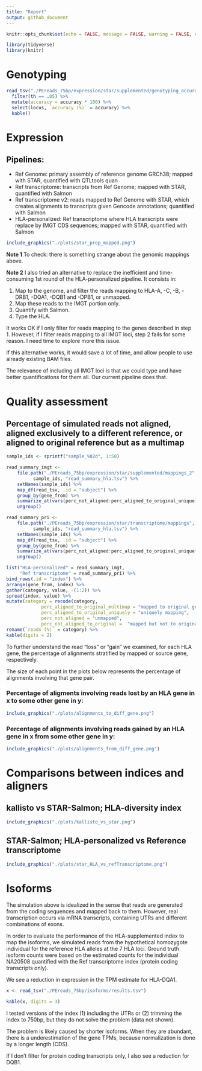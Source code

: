 ```yaml
---
title: "Report"
output: github_document
---
```


```r
knitr::opts_chunk$set(echo = FALSE, message = FALSE, warning = FALSE, comment = '')
```

```r
library(tidyverse)
library(knitr)
```

# Genotyping

```r
read_tsv("./PEreads_75bp/expression/star/supplemented/genotyping_accuracies_1.tsv") %>%
  filter(th == .05) %>%
  mutate(accuracy = accuracy * 100) %>%
  select(locus, `accuracy (%)` = accuracy) %>%
  kable()
```

# Expression

## Pipelines:

- Ref Genome: primary assembly of reference genome GRCh38; mapped with STAR, quantified with QTLtools quan
- Ref transcriptome: transcripts from Ref Genome; mapped with STAR, quantified with Salmon
- Ref transcriptome v2: reads mapped to Ref Genome with STAR, which creates alignments to transcripts given Gencode annotations; quantified with Salmon
- HLA-personalized: Ref transcriptome where HLA transcripts were replace by IMGT CDS sequences; mapped with STAR, quantified with Salmon


```r
include_graphics("./plots/star_prop_mapped.png")
```

**Note 1**
To check: there is something strange about the genomic mappings above.

**Note 2**
I also tried an alternative to replace the inefficient and time-consuming 1st
round of the HLA-personalized pipeline. It consists in:

1. Map to the genome, and filter the reads mapping to HLA-A, -C, -B, -DRB1, -DQA1, -DQB1 and -DPB1, or unmapped. 
2. Map these reads to the IMGT portion only.
3. Quantify with Salmon.
4. Type the HLA.

It works OK if I only filter for reads mapping to the genes described in step 1.
However, if I filter reads mapping to all IMGT loci, step 2 fails for some
reason. I need time to explore more this issue.

If this alternative works, it would save a lot of time, and allow people to use
already existing BAM files.

The relevance of including all IMGT loci is that we could type and have better
quantifications for them all. Our current pipeline does that.


# Quality assessment 

## Percentage of simulated reads not aligned, aligned exclusively to a different reference, or aligned to original reference but as a multimap

```r
sample_ids <- sprintf("sample_%02d", 1:50)

read_summary_imgt <- 
    file.path("./PEreads_75bp/expression/star/supplemented/mappings_2",
	      sample_ids, "read_summary_hla.tsv") %>%
    setNames(sample_ids) %>%
    map_df(read_tsv, .id = "subject") %>%
    group_by(gene_from) %>%
    summarize_at(vars(perc_not_aligned:perc_aligned_to_original_uniquely), mean) %>%
    ungroup()

read_summary_pri <- 
    file.path("./PEreads_75bp/expression/star/transcriptome/mappings",
	      sample_ids, "read_summary_hla.tsv") %>%
    setNames(sample_ids) %>%
    map_df(read_tsv, .id = "subject") %>%
    group_by(gene_from) %>%
    summarize_at(vars(perc_not_aligned:perc_aligned_to_original_uniquely), mean) %>%
    ungroup()

list("HLA-personalized" = read_summary_imgt, 
     "Ref transcriptome" = read_summary_pri) %>%
bind_rows(.id = "index") %>%
arrange(gene_from, index) %>%
gather(category, value, -(1:2)) %>%
spread(index, value) %>%
mutate(category = recode(category, 
			 perc_aligned_to_original_multimap = "mapped to original gene as multimap",
			 perc_aligned_to_original_uniquely = "uniquely mapping",
			 perc_not_aligned = "unmapped",
			 perc_not_aligned_to_original =  "mapped but not to original gene")) %>%
rename(`reads (%)` = category) %>%
kable(digits = 2)
```

To further understand the read "loss" or "gain" we examined, for each HLA gene,
the percentage of alignments stratified by mapped or source gene, respectively.

The size of each point in the plots below represents the percentage of
alignments involving that gene pair.


### Percentage of aligments involving reads lost by an HLA gene in x to some other gene in y:

```r
include_graphics("./plots/alignments_to_diff_gene.png")
```

### Percentage of alignments involving reads gained by an HLA gene in x from some other gene in y:

```r
include_graphics("./plots/alignments_from_diff_gene.png")
```


# Comparisons between indices and aligners

## kallisto vs STAR-Salmon; HLA-diversity index

```r
include_graphics("./plots/kallisto_vs_star.png")
```

## STAR-Salmon; HLA-personalized vs Reference transcriptome

```r
include_graphics("./plots/star_HLA_vs_refTranscriptome.png")
```

# Isoforms

The simulation above is idealized in the sense that reads are generated from the
coding sequences and mapped back to them. However, real transcription occurs via
mRNA transcripts, containing UTRs and different combinations of exons.

In order to evaluate the performance of the HLA-supplemented index to map the
isoforms, we simulated reads from the hypothetical homozygote individual for the
reference HLA alleles at the 7 HLA loci. Ground truth isoform counts were based
on the estimated counts for the individual NA20508 quantified with the Ref
transcriptome index (protein coding transcripts only).

We see a reduction in expression in the TPM estimate for HLA-DQA1. 

```r
x <- read_tsv("./PEreads_75bp/isoforms/results.tsv")

kable(x, digits = 3)
```

I tested versions of the index (1) including the UTRs or (2) trimming the index 
to 750bp, but they do not solve the problem (data not shown).

The problem is likely caused by shorter isoforms. When they are abundant, there
is a underestimation of the gene TPMs, because normalization is done by a longer
length (CDS).

If I don't filter for protein coding transcripts only, I also see a reduction
for DQB1.
